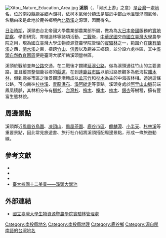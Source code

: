 {{no footnotes|time=2014-05-04T07:46:16+00:00}}

{{Distinguish|溪頭自然教育園區}} 
[[File:Xitou_Nature_Education_Area.jpg|thumb]]
'''溪頭'''（{{lang-nan-tw|Khe-thâu}}，「河水上游」之意）是[[台灣|台灣]]一處[[地名|地名]]，位於[[南投縣|南投縣]][[鹿谷鄉|鹿谷鄉]]內湖村，依[[柯本氣候分類法|柯本氣候分類法]]是屬於[[中台灣|中部]]山地溫暖溼潤氣候，名稱由來是此地於鹿谷鄉境內[[北勢溪|北勢溪]]之源頭，因而得名。

[[台灣日治時期|日治時期]]，溪頭由台北帝國大學農業部農業部所屬，做為為[[大日本帝國|大日本帝國]]服務的[[實地勘察|實地勘察]]、學術研究、育植造林等諸項活動，[[第二次世界大戰|二戰]]後，[[中華民國|中華民國]]交由[[國立臺灣大學|國立臺灣大學]]農學院之用，現為國立臺灣大學生物資源暨農學院管理的[[台大實驗林|實驗林]]之一，範圍介在[[陳有蘭溪|陳有蘭溪]]之西，[[清水溪_(南投縣)|清水溪]]之東，橫跨[[竹山鎮_(台灣)|竹山]]、[[信義鄉_(臺灣)|信義]]以及鹿谷三鄉鎮，並分設六處林區，其中[[溪頭自然教育園區|溪頭自然教育園區]]便是臺灣大學所轄溪頭營林區。

溪頭於戰前並無[[公路|公路]]交通，在二戰後才闢建[[縣道151號|延溪公路]]，做為溪頭通往竹山的主要道路，並且縱貫整個鹿谷鄉的[[縣道|縣道]]，在到達[[鹿谷市區|鹿谷市區]]以前沿路景觀多為低海拔[[原始林|雜木林]]，但到鹿谷市區之後景觀逐漸轉成以[[孟宗竹|孟宗竹]]和[[杉木|杉木]]為主的中海拔林相。透過這條公路，可向南往[[杉林溪|杉林溪]]、[[青龍瀑布|青龍瀑布]]、[[溪阿縱走|溪阿縱走]]等景點。溪頭身處於[[阿里山山脈|阿里山山脈]]前端鳳凰稜脈，其林相分布有[[柳杉|柳杉]]、[[台灣杉|台灣杉]]、[[檜木|檜木]]、[[櫸木|櫸木]]、[[楠木|楠木]]、[[銀杏|銀杏]]等樹種，擁有豐富生態林貌。

==周邊景點==
溪頭鄰近[[鳳凰谷鳥園|鳳凰谷鳥園]]、[[凍頂山|凍頂山]]、[[鳳凰茶園|鳳凰茶園]]、[[鹿谷市區|鹿谷市區]]、[[麒麟潭|麒麟潭]]、[[小半天|小半天]]、[[杉林溪|杉林溪]]等重要景點，因此常見旅遊書、旅行社介紹將溪頭搭配周邊景點，形成一條旅遊動線。

==參考文獻==
*{{cite book |author= |chapter=〈臺灣氣候〉 |title=《臺灣地理概論》（三版） |year=1995 |publisher=臺灣中華書局 |location=台北市 |isbn=9574302091 }}
*{{cite book |author= |chapter=〈圖號28〉 |title=《1:100,000全台灣道路地圖》（再版） |year=2003 |publisher=上河文化 |location=台北市 |isbn=9572833006 }}
*{{cite book |author= |chapter=〈溪頭自然之美〉 |title=《美哉南投》（1997春季號） |year=1997 |publisher=南投縣美術學會 |location=南投縣 }}
*[https://www.ntu.edu.tw/12scence/07.htm 臺大校園十二美景——溪頭大學池] {{Wayback|url=https://www.ntu.edu.tw/12scence/07.htm |date=20160915032829 }}

==外部連結==
{{commonscat|Xitou}}
*[http://www.exfo.ntu.edu.tw/index.php 國立臺灣大學生物資源暨農學院實驗林管理處] {{Wayback|url=http://www.exfo.ntu.edu.tw/index.php |date=20200610221510 }}

[[Category:南投縣地名|Category:南投縣地名]]
[[Category:南投縣地理|Category:南投縣地理]]
[[Category:鹿谷鄉|Category:鹿谷鄉]]
[[Category:源自閩南語的台灣地名|Category:源自閩南語的台灣地名]]